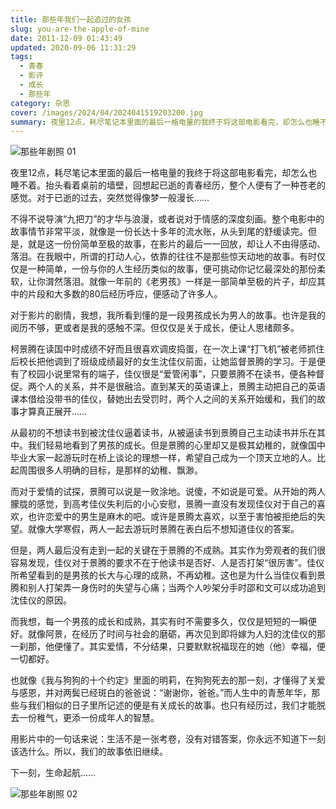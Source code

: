 ```yaml
---
title: 那些年我们一起追过的女孩
slug: you-are-the-apple-of-mine
date: 2011-12-09 01:43:49
updated: 2020-09-06 11:31:29
tags:
  - 青春
  - 影评
  - 成长
  - 那些年
category: 杂思
cover: /images/2024/04/2024041519203200.jpg
summary: 夜里12点，耗尽笔记本里面的最后一格电量的我终于将这部电影看完，却怎么也睡不着。抬头看着桌前的墙壁，回想起已逝的青春经历，整个人便有了一种苍老的感觉。
---
```


![那些年剧照 01](/images/2024/04/2024041519194400.jpg)

<MusicPlayer netease={572912887} />

夜里12点，耗尽笔记本里面的最后一格电量的我终于将这部电影看完，却怎么也睡不着。抬头看着桌前的墙壁，回想起已逝的青春经历，整个人便有了一种苍老的感觉。对于已逝的过去，突然觉得像梦一般漫长……

不得不说导演“九把刀”的才华与浪漫，或者说对于情感的深度刻画。整个电影中的故事情节非常平淡，就像是一份长达十多年的流水账，从头到尾的舒缓读完。但是，就是这一份份简单至极的故事，在影片的最后一一回放，却让人不由得感动、落泪。在我眼中，所谓的打动人心，依靠的往往不是那些惊天动地的故事。有时仅仅是一种简单，一份与你的人生经历类似的故事，便可挑动你记忆最深处的那份柔软，让你潸然落泪。就像一年前的《老男孩》一样是一部简单至极的片子，却应其中的片段和大多数的80后经历呼应，便感动了许多人。

对于影片的剧情，我想，我所看到懂的是一段男孩成长为男人的故事。也许是我的阅历不够，更或者是我的感触不深。但仅仅是关于成长，便让人思绪颇多。

柯景腾在读国中时成绩不好而且很喜欢调皮捣蛋，在一次上课“打飞机”被老师抓住后校长把他调到了班级成绩最好的女生沈佳仪前面，让她监督景腾的学习。于是便有了校园小说里常有的端子，佳仪很是“爱管闲事”，只要景腾不在读书，便各种督促。两个人的关系，并不是很融洽。直到某天的英语课上，景腾主动把自己的英语课本借给没带书的佳仪，替她出去受罚时，两个人之间的关系开始缓和，我们的故事才算真正展开……

从最初的不想读书到被沈佳仪逼着读书，从被逼读书到景腾自己主动读书并乐在其中。我们轻易地看到了男孩的成长。但是景腾的心里却又是极其幼稚的，就像国中毕业大家一起游玩时在桥上谈论的理想一样，希望自己成为一个顶天立地的人。比起周围很多人明确的目标，是那样的幼稚、飘渺。

而对于爱情的试探，景腾可以说是一败涂地。说傻，不如说是可爱。从开始的两人朦胧的感觉，到高考佳仪失利后的小心安慰，景腾一直没有发现佳仪对于自己的喜欢，也许恋爱中的男生是麻木的吧。或许是景腾太喜欢，以至于害怕被拒绝后的失望。就像大学寒假，两人一起去游玩时景腾在表白后不想知道佳仪的答案。

但是，两人最后没有走到一起的关键在于景腾的不成熟。其实作为旁观者的我们很容易发现，佳仪对于景腾的要求不在于他读书是否好、人是否打架“很厉害”。佳仪所希望看到的是男孩的长大与心理的成熟，不再幼稚。这也是为什么当佳仪看到景腾和别人打架弄一身伤时的失望与心痛；当两个人吵架分手时邵和文可以成功追到沈佳仪的原因。

而我想，每一个男孩的成长和成熟，其实有时不需要多久，仅仅是短短的一瞬便好。就像阿景，在经历了时间与社会的磨砺，再次见到即将嫁为人妇的沈佳仪的那一刹那，他便懂了。其实爱情，不分结果，只要默默祝福现在的她（他）幸福，便一切都好。

也就像《我与狗狗的十个约定》里面的明莉，在狗狗死去的那一刻，才懂得了关爱与感恩，并对两鬓已经斑白的爸爸说：“谢谢你，爸爸。”而人生中的青葱年华，那些与我们相似的日子里所记述的便是有关成长的故事。也只有经历过，我们才能脱去一份稚气，更添一份成年人的智慧。

用影片中的一句话来说：生活不是一张考卷，没有对错答案，你永远不知道下一刻该选什么。所以，我们的故事依旧继续。

下一刻，生命起航……

![那些年剧照 02](/images/2024/04/2024041519283300.jpg)
